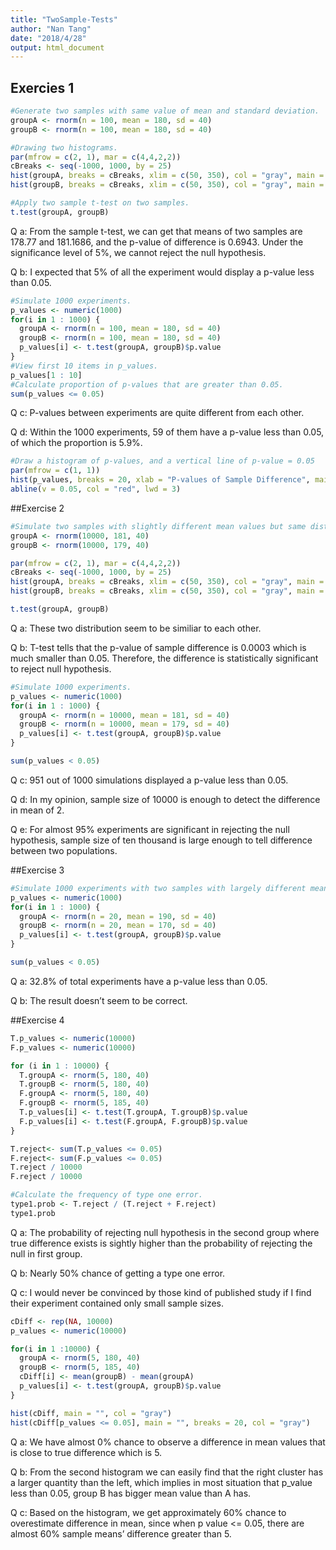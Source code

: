 ```yaml
---
title: "TwoSample-Tests"
author: "Nan Tang"
date: "2018/4/28"
output: html_document
---
```


## Exercies 1
```r
#Generate two samples with same value of mean and standard deviation.
groupA <- rnorm(n = 100, mean = 180, sd = 40)
groupB <- rnorm(n = 100, mean = 180, sd = 40)

#Drawing two histograms.
par(mfrow = c(2, 1), mar = c(4,4,2,2))
cBreaks <- seq(-1000, 1000, by = 25)
hist(groupA, breaks = cBreaks, xlim = c(50, 350), col = "gray", main = "")
hist(groupB, breaks = cBreaks, xlim = c(50, 350), col = "gray", main = "")

#Apply two sample t-test on two samples.
t.test(groupA, groupB)

```

Q a: From the sample t-test, we can get that means of two samples are 178.77 and 181.1686, and the p-value of difference is 0.6943. Under the significance level of 5%, we cannot reject the null hypothesis. 

Q b: I expected that 5% of all the experiment would display a p-value less than 0.05.

```r
#Simulate 1000 experiments.
p_values <- numeric(1000)
for(i in 1 : 1000) {
  groupA <- rnorm(n = 100, mean = 180, sd = 40)
  groupB <- rnorm(n = 100, mean = 180, sd = 40)
  p_values[i] <- t.test(groupA, groupB)$p.value
}
#View first 10 items in p_values.
p_values[1 : 10]
#Calculate proportion of p-values that are greater than 0.05.
sum(p_values <= 0.05)

```

Q c: P-values between experiments are quite different from each other.

Q d: Within the 1000 experiments, 59 of them have a p-value less than 0.05, of which the proportion is 5.9%.

```r
#Draw a histogram of p-values, and a vertical line of p-value = 0.05
par(mfrow = c(1, 1))
hist(p_values, breaks = 20, xlab = "P-values of Sample Difference", main = "", col = "gray")
abline(v = 0.05, col = "red", lwd = 3)

```

##Exercise 2

```r
#Simulate two samples with slightly different mean values but same distribution. 
groupA <- rnorm(10000, 181, 40)
groupB <- rnorm(10000, 179, 40)

par(mfrow = c(2, 1), mar = c(4,4,2,2))
cBreaks <- seq(-1000, 1000, by = 25)
hist(groupA, breaks = cBreaks, xlim = c(50, 350), col = "gray", main = "")
hist(groupB, breaks = cBreaks, xlim = c(50, 350), col = "gray", main = "")

t.test(groupA, groupB)
```

Q a: These two distribution seem to be similiar to each other.

Q b: T-test tells that the p-value of sample difference is 0.0003 which is much smaller than 0.05. Therefore, the difference is statistically significant to reject null hypothesis.

```r
#Simulate 1000 experiments.
p_values <- numeric(1000)
for(i in 1 : 1000) {
  groupA <- rnorm(n = 10000, mean = 181, sd = 40)
  groupB <- rnorm(n = 10000, mean = 179, sd = 40)
  p_values[i] <- t.test(groupA, groupB)$p.value
}

sum(p_values < 0.05)

```

Q c: 951 out of 1000 simulations displayed a p-value less than 0.05.

Q d: In my opinion, sample size of 10000 is enough to detect the difference in mean of 2.

Q e: For almost 95% experiments are significant in rejecting the null hypothesis, sample size of ten thousand is large enough to tell difference between two populations. 

##Exercise 3

```r
#Simulate 1000 experiments with two samples with largely different mean values and relately small sample size. 
p_values <- numeric(1000)
for(i in 1 : 1000) {
  groupA <- rnorm(n = 20, mean = 190, sd = 40)
  groupB <- rnorm(n = 20, mean = 170, sd = 40)
  p_values[i] <- t.test(groupA, groupB)$p.value
}

sum(p_values < 0.05)

```

Q a: 32.8% of total experiments have a p-value less than 0.05.

Q b: The result doesn't seem to be correct. 

##Exercise 4

```r
T.p_values <- numeric(10000)
F.p_values <- numeric(10000)

for (i in 1 : 10000) {
  T.groupA <- rnorm(5, 180, 40)
  T.groupB <- rnorm(5, 180, 40)
  F.groupA <- rnorm(5, 180, 40)
  F.groupB <- rnorm(5, 185, 40)
  T.p_values[i] <- t.test(T.groupA, T.groupB)$p.value
  F.p_values[i] <- t.test(F.groupA, F.groupB)$p.value
}

T.reject<- sum(T.p_values <= 0.05)
F.reject<- sum(F.p_values <= 0.05)
T.reject / 10000
F.reject / 10000

#Calculate the frequency of type one error.
type1.prob <- T.reject / (T.reject + F.reject)
type1.prob

```

Q a: The probability of rejecting null hypothesis in the second group where true difference exists is sightly higher than the probability of rejecting the null in first group. 

Q b: Nearly 50% chance of getting a type one error. 

Q c: I would never be convinced by those kind of published study if I find their experiment contained only small sample sizes. 

```r
cDiff <- rep(NA, 10000)
p_values <- numeric(10000)

for(i in 1 :10000) {
  groupA <- rnorm(5, 180, 40)
  groupB <- rnorm(5, 185, 40)
  cDiff[i] <- mean(groupB) - mean(groupA)
  p_values[i] <- t.test(groupA, groupB)$p.value
}

hist(cDiff, main = "", col = "gray")
hist(cDiff[p_values <= 0.05], main = "", breaks = 20, col = "gray")

```

Q a: We have almost 0% chance to observe a difference in mean values that is close to true difference which is 5. 

Q b: From the second histogram we can easily find that the right cluster has a larger quantity than the left, which implies in most situation that p_value less than 0.05, group B has bigger mean value than A has. 

Q c: Based on the histogram, we get approximately 60% chance to overestimate difference in mean, since when p value <= 0.05, there are almost 60% sample means' difference greater than 5. 
